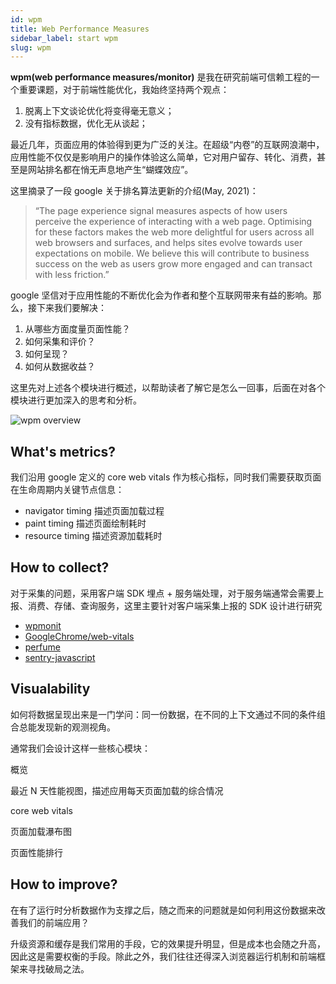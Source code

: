 ```yaml
---
id: wpm
title: Web Performance Measures
sidebar_label: start wpm
slug: wpm
---
```


**wpm(web performance measures/monitor)** 是我在研究前端可信赖工程的一个重要课题，对于前端性能优化，我始终坚持两个观点：

1. 脱离上下文谈论优化将变得毫无意义；
2. 没有指标数据，优化无从谈起；

最近几年，页面应用的体验得到更为广泛的关注。在超级“内卷”的互联网浪潮中，应用性能不仅仅是影响用户的操作体验这么简单，它对用户留存、转化、消费，甚至是网站排名都在悄无声息地产生“蝴蝶效应”。

这里摘录了一段 google 关于排名算法更新的介绍(May, 2021)：

> “The page experience signal measures aspects of how users perceive the experience of interacting with a web page. Optimising for these factors makes the web more delightful for users across all web browsers and surfaces, and helps sites evolve towards user expectations on mobile. We believe this will contribute to business success on the web as users grow more engaged and can transact with less friction.”

google 坚信对于应用性能的不断优化会为作者和整个互联网带来有益的影响。那么，接下来我们要解决：

1. 从哪些方面度量页面性能？
2. 如何采集和评价？
3. 如何呈现？
4. 如何从数据收益？

这里先对上述各个模块进行概述，以帮助读者了解它是怎么一回事，后面在对各个模块进行更加深入的思考和分析。

![wpm overview](/img/wpm/wpm.png)

## What's metrics?

我们沿用 google 定义的 core web vitals 作为核心指标，同时我们需要获取页面在生命周期内关键节点信息：

- navigator timing 描述页面加载过程
- paint timing 描述页面绘制耗时
- resource timing 描述资源加载耗时


## How to collect?

对于采集的问题，采用客户端 SDK 埋点 + 服务端处理，对于服务端通常会需要上报、消费、存储、查询服务，这里主要针对客户端采集上报的 SDK 设计进行研究

- [wpmonit](https://github.com/Y-lonelY/wpmonit)
- [GoogleChrome/web-vitals](https://github.com/GoogleChrome/web-vitals)
- [perfume](https://github.com/Zizzamia/perfume.js)
- [sentry-javascript](https://github.com/getsentry/sentry-javascript)

## Visualability

如何将数据呈现出来是一门学问：同一份数据，在不同的上下文通过不同的条件组合总能发现新的观测视角。

通常我们会设计这样一些核心模块：

概览

最近 N 天性能视图，描述应用每天页面加载的综合情况

core web vitals

页面加载瀑布图

页面性能排行

## How to improve?

在有了运行时分析数据作为支撑之后，随之而来的问题就是如何利用这份数据来改善我们的前端应用？

升级资源和缓存是我们常用的手段，它的效果提升明显，但是成本也会随之升高，因此这是需要权衡的手段。除此之外，我们往往还得深入浏览器运行机制和前端框架来寻找破局之法。
